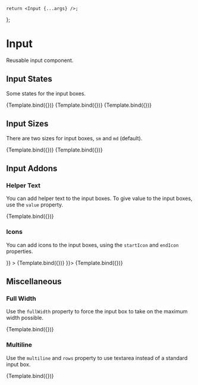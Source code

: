 


	return <Input {...args} />;
};

<Meta title="Input" component={Input} />

# Input

Reusable input component.

## Input States

Some states for the input boxes.

<Canvas>
	<Story name="Default Input" args={{}}>
		{Template.bind({})}
	</Story>
	<Story name="Default Error Input" args={{ error: true }}>
		{Template.bind({})}
	</Story>
	<Story name="Default Disabled Input" args={{ disabled: true }}>
		{Template.bind({})}
	</Story>
</Canvas>

## Input Sizes

There are two sizes for input boxes, `sm` and `md` (default).

<Canvas>
	<Story name="Small Input" args={{ size: "sm" }}>
		{Template.bind({})}
	</Story>
	<Story name="Medium Input" args={{ size: "md" }}>
		{Template.bind({})}
	</Story>
</Canvas>

## Input Addons

### Helper Text

You can add helper text to the input boxes. To give value to the input boxes, use the `value` property.

<Canvas>
	<Story
		name="Helper Text Input"
		args={{ value: "New Value!", helperText: "Some text" }}
	>
		{Template.bind({})}
	</Story>
</Canvas>

### Icons

You can add icons to the input boxes, using the `startIcon` and `endIcon` properties.

<Canvas>
	<Story
		name="Start-Icon Input"
		args={{ startIcon: <MdLocalGroceryStore /> }}
	>
		{Template.bind({})}
	</Story>
</Canvas>

<Canvas>
	<Story name="End-Icon Input" args={{ endIcon: <MdLocalGroceryStore /> }}>
		{Template.bind({})}
	</Story>
</Canvas>

## Miscellaneous

### Full Width

Use the `fullWidth` property to force the input box to take on the maximum width possible.

<Canvas>
	<Story name="Full-Width Input" args={{ fullWidth: true }}>
		{Template.bind({})}
	</Story>
</Canvas>

### Multiline

Use the `multiline` and `rows` property to use textarea instead of a standard input box.

<Canvas>
	<Story name="Multi-Line Input" args={{ multiline: true, rows: 4 }}>
		{Template.bind({})}
	</Story>
</Canvas>
